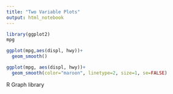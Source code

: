 ```yaml
---
title: "Two Variable Plots"
output: html_notebook
---
```


```r
library(ggplot2)
mpg
```

```r
ggplot(mpg,aes(displ, hwy))+
  geom_smooth()
```

```r
ggplot(mpg, aes(displ, hwy))+
  geom_smooth(color="maroon", linetype=2, size=1, se=FALSE)
```

R Graph library